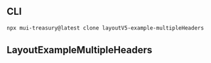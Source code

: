 
<Meta title="Layout v5 (LEGACY)/Example/MultipleHeaders" />

## CLI

```sh
npx mui-treasury@latest clone layoutV5-example-multipleHeaders
```

## LayoutExampleMultipleHeaders

<Source code={raw} language="tsx" />
